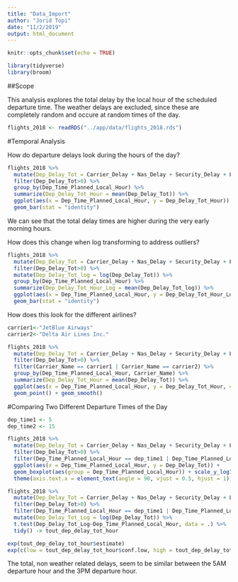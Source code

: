 ```yaml
---
title: "Data_Import"
author: "Jorid Topi"
date: "11/2/2019"
output: html_document
---
```


```r
knitr::opts_chunk$set(echo = TRUE)
```


```r
library(tidyverse)
library(broom)
```


##Scope

This analysis explores the total delay by the local hour of the scheduled departure time. The weather delays are excluded, since these are completely random and occure at random times of the day.  


```r
flights_2018 <- readRDS("../app/data/flights_2018.rds")
```


#Temporal Analysis

How do departure delays look during the hours of the day? 

```r
flights_2018 %>%
  mutate(Dep_Delay_Tot = Carrier_Delay + Nas_Delay + Security_Delay + Late_Ac_Delay) %>%
  filter(Dep_Delay_Tot>0) %>%
  group_by(Dep_Time_Planned_Local_Hour) %>%
  summarize(Dep_Delay_Tot_Hour = mean(Dep_Delay_Tot)) %>%
  ggplot(aes(x = Dep_Time_Planned_Local_Hour, y = Dep_Delay_Tot_Hour)) +
  geom_bar(stat = "identity")
```


We can see that the total delay times are higher during the very early morning hours. 

How does this change when log transforming to address outliers?

```r
flights_2018 %>%
  mutate(Dep_Delay_Tot = Carrier_Delay + Nas_Delay + Security_Delay + Late_Ac_Delay) %>%
  filter(Dep_Delay_Tot>0) %>%
  mutate(Dep_Delay_Tot_log = log(Dep_Delay_Tot)) %>%
  group_by(Dep_Time_Planned_Local_Hour) %>%
  summarize(Dep_Delay_Tot_Hour_Log = mean(Dep_Delay_Tot_log)) %>%
  ggplot(aes(x = Dep_Time_Planned_Local_Hour, y = Dep_Delay_Tot_Hour_Log)) +
  geom_bar(stat = "identity")
```


How does this look for the different airlines?

```r
carrier1<-"JetBlue Airways"
carrier2<-"Delta Air Lines Inc."

flights_2018 %>%
  mutate(Dep_Delay_Tot = Carrier_Delay + Nas_Delay + Security_Delay + Late_Ac_Delay) %>%
  filter(Dep_Delay_Tot>0) %>%
  filter(Carrier_Name == carrier1 | Carrier_Name == carrier2) %>%
  group_by(Dep_Time_Planned_Local_Hour, Carrier_Name) %>%
  summarize(Dep_Delay_Tot_Hour = mean(Dep_Delay_Tot)) %>%
  ggplot(aes(x = Dep_Time_Planned_Local_Hour, y = Dep_Delay_Tot_Hour, color = Carrier_Name)) +
  geom_point() + geom_smooth()
```


#Comparing Two Different Departure Times of the Day

```r
dep_time1 <- 5
dep_time2 <- 15

flights_2018 %>%
  mutate(Dep_Delay_Tot = Carrier_Delay + Nas_Delay + Security_Delay + Late_Ac_Delay) %>%
  filter(Dep_Delay_Tot>0) %>%
  filter(Dep_Time_Planned_Local_Hour == dep_time1 | Dep_Time_Planned_Local_Hour == dep_time2) %>%
  ggplot(aes(x = Dep_Time_Planned_Local_Hour, y = Dep_Delay_Tot)) +
  geom_boxplot(aes(group = Dep_Time_Planned_Local_Hour)) + scale_y_log10() +
  theme(axis.text.x = element_text(angle = 90, vjust = 0.5, hjust = 1))

flights_2018 %>%
  mutate(Dep_Delay_Tot = Carrier_Delay + Nas_Delay + Security_Delay + Late_Ac_Delay) %>%
  filter(Dep_Delay_Tot>0) %>%
  filter(Dep_Time_Planned_Local_Hour == dep_time1 | Dep_Time_Planned_Local_Hour == dep_time2) %>%
  mutate(Dep_Delay_Tot_Log = log(Dep_Delay_Tot)) %>%
  t.test(Dep_Delay_Tot_Log~Dep_Time_Planned_Local_Hour, data = .) %>%
  tidy() -> tout_dep_delay_tot_hour

exp(tout_dep_delay_tot_hour$estimate)
exp(c(low = tout_dep_delay_tot_hour$conf.low, high = tout_dep_delay_tot_hour$conf.high))

```
The total, non weather related delays, seem to be similar between the 5AM departure hour and the 3PM departure hour. 

